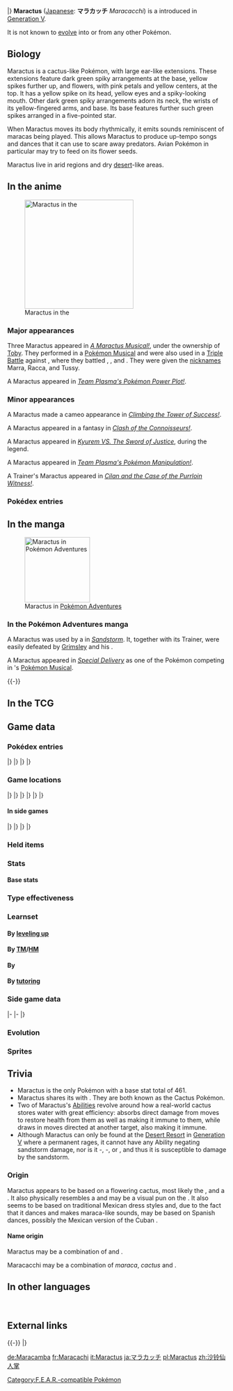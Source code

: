 {{PokémonPrevNext/Head|type=Grass}}
{{PokémonPrevNext/Pokémon|type=Grass|prevnum=555|prev=Darmanitan|nextnum=557|next=Dwebble}}
|}
{{Pokémon Infobox
|name=Maractus
|jname=マラカッチ
|jtranslit=Marakatchi
|tmname=Maracacchi
|category=Cactus
|typebox=1
|type1=Grass
|abilityn=d
|ability1=Water Absorb
|ability2=Chlorophyll
|abilityd=Storm Drain
|ndex=556
|udex=062
|u2dex=119
|height-ftin=3'03"
|height-m=1.0
|weight-lbs=61.7
|weight-kg=28.0
|egggroupn=1
|egggroup1=Grass
|eggcycles=20
|expyield=161
|lv100exp=1,000,000
|gendercode=127
|color=Green
|catchrate=255
|evtotal=2
|evsa=2
|body=05
|pokefordex=maractus
|generation=5
|friendship=70
}}
'''Maractus''' ([[List of Japanese Pokémon names|Japanese]]: '''マラカッチ''' ''Maracacchi'') is a {{type|Grass}} {{OBP|Pokémon|species}} introduced in [[Generation V]].

It is not known to [[Evolution|evolve]] into or from any other Pokémon.

==Biology==
Maractus is a cactus-like Pokémon, with large ear-like extensions. These extensions feature dark green spiky arrangements at the base, yellow spikes further up, and flowers, with pink petals and yellow centers, at the top. It has a yellow spike on its head, yellow eyes and a spiky-looking mouth. Other dark green spiky arrangements adorn its neck, the wrists of its yellow-fingered arms, and base. Its base features further such green spikes arranged in a five-pointed star.

When Maractus moves its body rhythmically, it emits sounds reminiscent of maracas being played. This allows Maractus to produce up-tempo songs and dances that it can use to scare away predators. Avian Pokémon in particular may try to feed on its flower seeds.

Maractus live in arid regions and dry [[desert]]-like areas.

==In the anime==
[[File:Marra and Racca.png|thumb|250px|left|Maractus in the {{pkmn|anime}}]]
===Major appearances===
Three Maractus appeared in ''[[BW053|A Maractus Musical!]]'', under the ownership of [[Toby]]. They performed in a [[Pokémon Musical]] and were also used in a [[Triple Battle]] against {{Ash}}, where they battled {{AP|Pikachu}}, {{AP|Tepig}}, and {{AP|Snivy}}. They were given the [[nickname]]s Marra, Racca, and Tussy.

A Maractus appeared in ''[[BW112|Team Plasma's Pokémon Power Plot!]]''.

===Minor appearances===
A Maractus made a cameo appearance in ''[[BW069|Climbing the Tower of Success!]]''.

A Maractus appeared in a fantasy in ''[[BW080|Clash of the Connoisseurs!]]''.

A Maractus appeared in ''[[M15|Kyurem VS. The Sword of Justice]]'', during the {{OBP|Swords of Justice|M15}} legend.

A Maractus appeared in ''[[BW117|Team Plasma's Pokémon Manipulation!]]''.

A Trainer's Maractus appeared in ''[[BW125|Cilan and the Case of the Purrloin Witness!]]''.

===Pokédex entries===
{{Animedexheader|Unova}}
{{Animedexbody|BW053|Maractus|Ash's Pokédex|Maractus, the Cactus Pokémon. When Maractus dance in rhythm, they sound like maracas shaking. They make their homes in dry desert-like areas.}}
{{Animedexfooter/Pokémon|''Best Wishes''|Unova}}

==In the manga==
[[File:Team Plasma Maractus Adventures.png|thumb|150px|Maractus in [[Pokémon Adventures]]]]

===In the Pokémon Adventures manga===
A Maractus was used by a {{tc|Team Plasma Grunt}} in ''[[PS481|Sandstorm]]''. It, together with its Trainer, were easily defeated by [[Grimsley]] and his {{p|Bisharp}}.

A Maractus appeared in ''[[PS483|Special Delivery]]'' as one of the Pokémon competing in {{ci|Nimbasa}}'s [[Pokémon Musical]].

{{-}}

==In the TCG==
{{main|Maractus (TCG)}}

==Game data==
===Pokédex entries===
{{Dex/Header|type=Grass}}
{{Dex/NA|gen=V}}
{{Dex/Gen|gen=V}}
{{Dex/Entry1|v=Black|t=FFF|entry=It uses an up-tempo song and dance to drive away the bird Pokémon that prey on its flower seeds.}}
{{Dex/Entry1|v=White|entry=Arid regions are their habitat. They move rhythmically, making a sound similar to maracas.}}
{{Dex/Entry2|v=Black 2|v2=White 2|t=FFF|entry=When it moves rhythmically, it makes a sound similar to maracas, making the surprised Pokémon flee.}}
|}
|}
{{Dex/Gen|gen=VI}}
{{Dex/Entry1|v=X|t=FFF|entry=It uses an up-tempo song and dance to drive away the bird Pokémon that prey on its flower seeds.}}
{{Dex/Entry1|v=Y|entry=Arid regions are their habitat. They move rhythmically, making a sound similar to maracas.}}
{{Dex/Entry1|v=Omega Ruby|t=FFF|entry=It uses an up-tempo song and dance to drive away the bird Pokémon that prey on its flower seeds.}}
{{Dex/Entry1|v=Alpha Sapphire|t=FFF|entry=Arid regions are their habitat. They move rhythmically, making a sound similar to maracas.}}
|}
|}
{{Dex/Footer}}

===Game locations===
{{Availability/Header|type=Grass}}
{{Availability/NA|gen=V}}
{{Availability/Gen|gen=V}}
{{Availability/Entry2|v=Black|v2=White|t=FFF|area=[[Desert Resort]]}}
{{Availability/Entry2|v=Black 2|v2=White 2|t=FFF|area=[[Desert Resort]]}}
{{Availability/Entry1|v=Dream World|color={{dream color}}|area={{dwa|Rugged Mountain}}{{tt|*|Only obtainable when using an account connected to Pokémon Black 2 or White 2}}}}
|}
|}
{{Availability/Gen|gen=VI}}
{{Availability/Entry2|v=X|v2=Y|t=FFF|area=[[Friend Safari]] ([[Friend Safari#Grass-type Safari|Grass]])}}
{{Availability/Entry2|v=Omega Ruby|v2=Alpha Sapphire|t=FFF|t2=FFF|area=[[Mirage Islands|Mirage Island]] (South of {{rt|134|Hoenn}})}}
|}
|}
{{Availability/Gen|gen=VII}}
{{Availability/Entry2/None|v=Sun|v2=Moon|area=[[Pokémon Bank]]}}
{{Availability/Entry2/None|v=Ultra Sun|v2=Ultra Moon|area=[[Pokémon Bank]]}}
|}
|}
{{Availability/Footer}}

====In side games====
{{Availability/Header|type=Grass}}
{{Availability/NA|gen=V}}
{{Availability/Gen|gen=V}}
{{Availability/Entry1|1|v=Rumble Blast|color={{fire color}}|area=Desert: [[Rugged Flats]]}}
{{Availability/Entry1|1|v=PokéPark 2|link=PokéPark 2: Wonders Beyond|color={{grass color}}|area=[[Cove Area]]}}
{{Availability/Entry1|1|v=Rumble U|color={{fire color}}|area=[[Flower Garden#The Garden at the End of Time|Flower Garden: The Garden at the End of Time]]}}
|}
|}
{{Availability/Gen|gen=VI}}
{{Availability/Entry1|1|v=Battle Trozei|color={{defense color}}|area=[[Colossal Forest#Stage 3|Colossal Forest: Stage 3]]}}
{{Availability/Entry1|1|v=Shuffle|color={{beauty color}}|area=Event: ''[[Special Stages#The Daily Pokémon (#5)|The Daily Pokémon (#5)]]''}}
{{Availability/Entry1|1|v=Rumble World|color={{fire color}}|area=[[Starlight Islands#Surveillance Dunes|Starlight Islands: Surveillance Dunes]] <small>(All Areas, Entrance Boss)</small>}}
|}
|}
{{Availability/Footer}}

===Held items===
{{HeldItems
|type=Grass
|bw1=Miracle Seed|bw1type=None|bw1rar=5
|b2w21=Miracle Seed|b2w21type=None|b2w21rar=5
}}

===Stats===
====Base stats====
{{BaseStats
|type=Grass
|HP=75
|Attack=86
|Defense=67
|SpAtk=106
|SpDef=67
|Speed=60}}

===Type effectiveness===
{{TypeEffectiveness
|type1=Grass
|Normal=100
|Fighting=100
|Flying=200
|Poison=200
|Ground=50
|Rock=100
|Bug=200
|Ghost=100
|Steel=100
|Fire=200
|Water=50
|Grass=50
|Electric=50
|Psychic=100
|Ice=200
|Dragon=100
|Dark=100
|Fairy=100
|notes=yes
|stormdrain=maybe
|waterabsorb=maybe}}

===Learnset===
====By [[Level|leveling up]]====
{{learnlist/levelh/7|Maractus|Grass|Grass|5}}
{{learnlist/level7|1|Spiky Shield|Grass|Status|&mdash;|&mdash;|10}}
{{learnlist/level7|1|Cotton Guard|Grass|Status|&mdash;|&mdash;|10}}
{{learnlist/level7|1|After You|Normal|Status|&mdash;|&mdash;|15}}
{{learnlist/level7|1|Peck|Flying|Physical|35|100|35}}
{{learnlist/level7|1|Absorb|Grass|Special|20|100|25||'''}}
{{learnlist/level7|3|Sweet Scent|Normal|Status|&mdash;|100|20}}
{{learnlist/level7|6|Growth|Normal|Status|&mdash;|&mdash;|20}}
{{learnlist/level7|10|Pin Missile|Bug|Physical|25|95|20}}
{{learnlist/level7|13|Mega Drain|Grass|Special|40|100|15||'''}}
{{learnlist/level7|15|Synthesis|Grass|Status|&mdash;|&mdash;|5}}
{{learnlist/level7|18|Cotton Spore|Grass|Status|&mdash;|100|40}}
{{learnlist/level7|22|Needle Arm|Grass|Physical|60|100|15||'''}}
{{learnlist/level7|26|Giga Drain|Grass|Special|75|100|10||'''}}
{{learnlist/level7|29|Acupressure|Normal|Status|&mdash;|&mdash;|30}}
{{learnlist/level7|33|Ingrain|Grass|Status|&mdash;|&mdash;|20}}
{{learnlist/level7|38|Petal Dance|Grass|Special|120|100|10||'''}}
{{learnlist/level7|42|Sucker Punch|Dark|Physical|70|100|5}}
{{learnlist/level7|45|Sunny Day|Fire|Status|&mdash;|&mdash;|5}}
{{learnlist/level7|48|Petal Blizzard|Grass|Physical|90|100|15||'''}}
{{learnlist/level7|50|Solar Beam|Grass|Special|120|100|10||'''}}
{{learnlist/level7|55|Cotton Guard|Grass|Status|&mdash;|&mdash;|10}}
{{learnlist/level7|57|After You|Normal|Status|&mdash;|&mdash;|15}}
{{learnlist/levelf/7|Maractus|Grass|Grass|5}}

====By [[TM]]/[[HM]]====
{{learnlist/tmh/7|Maractus|Grass|Grass|5}}
{{learnlist/tm7|TM06|Toxic|Poison|Status|&mdash;|90|10}}
{{learnlist/tm7|TM10|Hidden Power|Normal|Special|60|100|15}}
{{learnlist/tm7|TM11|Sunny Day|Fire|Status|&mdash;|&mdash;|5}}
{{learnlist/tm7|TM17|Protect|Normal|Status|&mdash;|&mdash;|10}}
{{learnlist/tm7|TM20|Safeguard|Normal|Status|&mdash;|&mdash;|25}}
{{learnlist/tm7|TM21|Frustration|Normal|Physical|&mdash;|100|20}}
{{learnlist/tm7|TM22|Solar Beam|Grass|Special|120|100|10||'''}}
{{learnlist/tm7|TM27|Return|Normal|Physical|&mdash;|100|20}}
{{learnlist/tm7|TM32|Double Team|Normal|Status|&mdash;|&mdash;|15}}
{{learnlist/tm7|TM40|Aerial Ace|Flying|Physical|60|&mdash;|20}}
{{learnlist/tm7|TM42|Facade|Normal|Physical|70|100|20}}
{{learnlist/tm7|TM44|Rest|Psychic|Status|&mdash;|&mdash;|10}}
{{learnlist/tm7|TM45|Attract|Normal|Status|&mdash;|100|15}}
{{learnlist/tm7|TM48|Round|Normal|Special|60|100|15}}
{{learnlist/tm7|TM53|Energy Ball|Grass|Special|90|100|10||'''}}
{{learnlist/tm7|TM84|Poison Jab|Poison|Physical|80|100|20}}
{{learnlist/tm7|TM86|Grass Knot|Grass|Special|&mdash;|100|20||'''}}
{{learnlist/tm7|TM87|Swagger|Normal|Status|&mdash;|85|15}}
{{learnlist/tm7|TM88|Sleep Talk|Normal|Status|&mdash;|&mdash;|10}}
{{learnlist/tm7|TM90|Substitute|Normal|Status|&mdash;|&mdash;|10}}
{{learnlist/tm7|TM96|Nature Power|Normal|Status|&mdash;|&mdash;|20}}
{{learnlist/tm7|TM100|Confide|Normal|Status|&mdash;|&mdash;|20}}
{{learnlist/tmf/7|Maractus|Grass|Grass|5}}

====By {{pkmn|breeding}}====
{{learnlist/breedh/7|Maractus|Grass|Grass|5}}
{{learnlist/breed7|{{MSP|187|Hoppip}}{{MSP|188|Skiploom}}{{MSP|189|Jumpluff}}|Bounce|Flying|Physical|85|85|5}}
{{learnlist/breed7|{{MSP|102|Exeggcute}}{{MSP|187|Hoppip}}{{MSP|188|Skiploom}}{{MSP|189|Jumpluff}}{{MSP|192|Sunflora}}|Bullet Seed|Grass|Physical|25|100|30||'''}}
{{learnlist/breed7|{{MSP|191|Sunkern}}{{MSP|192|Sunflora}}{{MSP|315|Roselia}}{{MSP|459|Snover}}{{MSP|460|Abomasnow}}|Grass Whistle|Grass|Status|&mdash;|55|15}}
{{learnlist/breed7|{{MSP|043|Oddish}}{{MSP|044|Gloom}}{{MSP|114|Tangela}}{{MSP|465|Tangrowth}}{{MSP|407|Roserade}}{{MSP|764|Comfey}}|Grassy Terrain|Grass|Status|&mdash;|&mdash;|10}}
{{learnlist/breed7|{{MSP|001|Bulbasaur}}{{MSP|002|Ivysaur}}{{MSP|003|Venusaur}}{{MSP|102|Exeggcute}}{{MSP|187|Hoppip}}{{MSP|188|Skiploom}}<br>{{MSP|189|Jumpluff}}{{MSP|191|Sunkern}}{{MSP|192|Sunflora}}{{MSP|285|Shroomish}}{{MSP|286|Breloom}}{{MSP|315|Roselia}}<br>{{MSP|331|Cacnea}}{{MSP|332|Cacturne}}{{MSP|387|Turtwig}}{{MSP|388|Grotle}}{{MSP|389|Torterra}}{{MSP|420|Cherubi}}<br>{{MSP|421|Cherrim}}{{MSP|495|Snivy}}{{MSP|496|Servine}}{{MSP|497|Serperior}}{{MSP|546|Cottonee}}{{MSP|547|Whimsicott}}<br>{{MSP|708|Phantump}}{{MSP|709|Trevenant}}{{MSP|764|Comfey}}|Leech Seed|Grass|Status|&mdash;|90|10}}
{{learnlist/breed7|{{MSP|001|Bulbasaur}}{{MSP|103|Exeggutor}}{{MSP|103A|Exeggutor}}{{MSP|191|Sunkern}}{{MSP|285|Shroomish}}{{MSP|286|Breloom}}|Seed Bomb|Grass|Physical|80|100|15||'''}}
{{learnlist/breed7|{{MSP|331|Cacnea}}{{MSP|332|Cacturne}}|Spikes|Ground|Status|&mdash;|&mdash;|20}}
{{learnlist/breed7|{{MSP|103|Exeggutor}}{{MSP|103A|Exeggutor}}{{MSP|389|Torterra}}{{MSP|459|Snover}}{{MSP|460|Abomasnow}}{{MSP|708|Phantump}}<br>{{MSP|709|Trevenant}}|Wood Hammer|Grass|Physical|120|100|15||'''}}
{{learnlist/breed7|{{MSP|001|Bulbasaur}}{{MSP|002|Ivysaur}}{{MSP|003|Venusaur}}{{MSP|102|Exeggcute}}{{MSP|187|Hoppip}}{{MSP|188|Skiploom}}<br>{{MSP|189|Jumpluff}}{{MSP|191|Sunkern}}{{MSP|192|Sunflora}}{{MSP|285|Shroomish}}{{MSP|420|Cherubi}}{{MSP|421|Cherrim}}|Worry Seed|Grass|Status|&mdash;|100|10}}
{{learnlist/breedf/7|Maractus|Grass|Grass|5}}

====By [[Move Tutor|tutoring]]====
{{learnlist/tutorh/7|Maractus|Grass|Grass|5}}
{{learnlist/tutor7|After You|Normal|Status|—|—|15|||no|yes}}
{{learnlist/tutor7|Bounce|Flying|Physical|85|85|5|||no|yes}}
{{learnlist/tutor7|Drain Punch|Fighting|Physical|75|100|10|||no|yes}}
{{learnlist/tutor7|Endeavor|Normal|Physical|—|100|5|||no|yes}}
{{learnlist/tutor7|Giga Drain|Grass|Special|75|100|10||'''|no|yes}}
{{learnlist/tutor7|Helping Hand|Normal|Status|—|—|20|||no|yes}}
{{learnlist/tutor7|Hyper Voice|Normal|Special|90|100|10|||no|yes}}
{{learnlist/tutor7|Knock Off|Dark|Physical|65|100|20|||no|yes}}
{{learnlist/tutor7|Seed Bomb|Grass|Physical|80|100|15||'''|no|yes}}
{{learnlist/tutor7|Snore|Normal|Special|50|100|15|||no|yes}}
{{learnlist/tutor7|Synthesis|Grass|Status|—|—|5|||no|yes}}
{{learnlist/tutor7|Throat Chop|Dark|Physical|80|100|15|||no|yes}}
{{learnlist/tutor7|Uproar|Normal|Special|90|100|10|||no|yes}}
{{learnlist/tutor7|Worry Seed|Grass|Status|—|100|10|||no|yes}}
{{learnlist/tutorf/7|Maractus|Grass|Grass|5}}

===Side game data===
{{Spindata/Head|type=Grass}}
{{Spindata/RumbleBlast|col=6|type=Grass
|att=3
|def=3
|speed=3
}}
|-
{{Spindata/PokéPark2|col=6|type=Grass|ndex=556
|pad=Maractus like to dance. The three of them always have fun when they get together.
}}
|-
{{Spindata/Battle Trozei|col=3|type=Grass|ndex=556
|power=2
}}
{{Spindata/Shuffle|col=3|type=Grass|ndex=556|num=334
|min=60
|max=105
|raisemaxlevel=5
|skill=Barrier Bash
|skilldesc=Removes one barrier-type disruption without fail.
}}
|}

===Evolution===
{{evobox-1
|type1=Grass
|pictype=art
|no1=556
|name1=Maractus
|type1-1=Grass}}

===Sprites===
{{Spritebox/Header|type=Grass}}
{{Spritebox/NA|gen=V}}
{{Spritebox/5|ndex=556}}
{{Spritebox/6|ndex=556}}
{{Spritebox/7|ndex=556}}
{{Spritebox/Footer|556|Maractus}}

==Trivia==
* Maractus is the only Pokémon with a base stat total of 461.
* Maractus shares its {{pkmn|category}} with {{p|Cacnea}}. They are both known as the Cactus Pokémon.
* Two of Maractus's [[Ability|Abilities]] revolve around how a real-world cactus stores water with great efficiency: {{a|Water Absorb}} absorbs direct damage from {{type|Water}} moves to restore health from them as well as making it immune to them, while {{a|Storm Drain}} draws in {{type|Water}} moves directed at another target, also making it immune.
* Although Maractus can only be found at the [[Desert Resort]] in [[Generation V]] where a permanent {{weather|sandstorm}} rages, it cannot have any Ability negating sandstorm damage, nor is it {{t|Rock}}-, {{t|Ground}}-, or {{type|Steel}}, and thus it is susceptible to damage by the sandstorm.

===Origin===
Maractus appears to be based on a flowering cactus, most likely the {{wp|Opuntia|prickly pear}}, and a {{wp|maraca}}. It also physically resembles a {{wp|rabbit}} and may be a visual pun on the {{wp|Opuntia microdasys|bunny ears cactus}}. It also seems to be based on traditional Mexican dress styles and, due to the fact that it dances and makes maraca-like sounds, may be based on Spanish dances, possibly the Mexican version of the Cuban {{wp|Son (music)|Son}}.

====Name origin====
Maractus may be a combination of ''{{wp|maraca}}'' and ''{{wp|cactus}}''.

Maracacchi may be a combination of ''maraca'', ''cactus'' and ''{{wp|mariachi}}''.

==In other languages==
{{Other languages|type=Grass|type2=Grass
|ja=マラカッチ ''Maracacchi''|jameaning=From ''maraca'', ''cactus'' and ''{{wp|mariachi}}''
|de=Maracamba|demeaning=From ''{{wp|Maracas}}'' and ''{{wp|¡Ay, caramba!}}''
|fr=Maracachi|frmeaning=Similar to Japanese name
|es=Maractus|esmeaning=Same as English name
|it=Maractus|itmeaning=Same as English name
|ko=마라카치 ''Maracacchi''|komeaning=Transliteration of Japanese name
|zh_cmn=街頭沙鈴 / 街头沙铃 ''Jiētóushālíng''|zh_cmnmeaning=From {{tt|墨西哥街頭樂隊 ''Mòxīgē-jiētóuyuèduì''|mariachi}} and {{tt|沙鈴 ''shālíng''|maracas}}.
|ru=Марактус ''Maraktus''|rumeaning=Transcription of English name
}}
<br clear="left">
<!--
==Notes==
<references />-->

==External links==

{{-}}
{{PokémonPrevNext/Head|type=Grass}}
{{PokémonPrevNext/Pokémon|type=Grass|prevnum=555|prev=Darmanitan|nextnum=557|next=Dwebble}}
|}
{{Project Pokédex notice}}

[[Category:F.E.A.R.-compatible Pokémon]]

[[de:Maracamba]]
[[fr:Maracachi]]
[[it:Maractus]]
[[ja:マラカッチ]]
[[pl:Maractus]]
[[zh:沙铃仙人掌]]